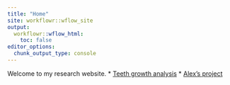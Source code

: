 ```yaml
---
title: "Home"
site: workflowr::wflow_site
output:
  workflowr::wflow_html:
    toc: false
editor_options:
  chunk_output_type: console
---
```


Welcome to my research website.
* [Teeth growth analysis](teeth.html)
* [Alex's project](https://amhoover.github.io/myproject/)
